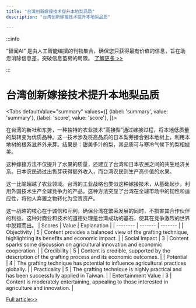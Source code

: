```yaml
---
title: "台湾创新嫁接技术提升本地梨品质"
description: "台湾创新嫁接技术提升本地梨品质"

---
```



:::info

“智闻AI“ 是由人工智能编撰的刊物集合，确保您只获得最有价值的信息，旨在助您消除信息差，突破信息茧房的局限。  [了解更多 >>](/)

:::

# 台湾创新嫁接技术提升本地梨品质


<Tabs
	defaultValue="summary"
	values={[
	{label: 'summary', value: 'summary'},
	{label: 'score', value: 'score'},
]}>
<TabItem value="summary">


在台湾的新社和东势，一种独特的农业技术“高接梨”通过嫁接过程，将本地低质量的梨转变为优质品种。这一技术涉及将高品质的日本梨芽接合到本地树上，利用本地树的根系滋养外来芽。结果是：甜美多汁的梨，其品质可与寒冷气候下的梨相媲美。

这种嫁接方法不仅提升了水果的质量，还建立了台湾和日本农民之间的共生经济关系。日本农民通过出售芽获得额外收入，而台湾农民则生产高价值的水果。

这一比喻超越了农业领域。台湾的工业战略也类似这种嫁接技术，从基础起步，利用外国技术生产全球竞争力的产品。这种方法突显了台湾在全球市场中的韧性和适应性，将他人弃置之物转化为宝贵资产。

这一战略的核心在于诚信和互利，确保台湾在繁荣发展的同时，不损害其合作伙伴的利益。这种对商业和技术的道德处理是台湾成功的基石，使其在竞争激烈的世界中脱颖而出。
</TabItem>
<TabItem value="score">
	| Scores     | Value   | Explanation |
	| -------- | ------- | ------- |
	| Objectivity  | 5    | Content provides a balanced view of the grafting technique, highlighting its benefits and economic impact.    |
	| Social Impact | 3     | Content sparks some discussion on agricultural innovation and economic cooperation.    |
	| Credibility    | 5    | Content is credible, supported by the description of the grafting process and its economic outcomes.    |
	| Potential    | 4    | The grafting technique has potential to influence agricultural practices globally.    |
	| Practicality    | 5    | The grafting technique is highly practical and has been successfully applied in Taiwan.    |
	| Entertainment Value    | 3    | Content is moderately entertaining, appealing to those interested in agriculture and innovation.    |
</TabItem>
</Tabs>

[Full article>>](https://matters.town/a/cmqx9riweec9)
